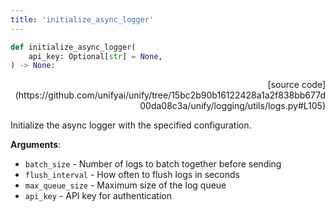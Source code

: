 ```yaml
---
title: 'initialize_async_logger'
---
```


```python
def initialize_async_logger(
    api_key: Optional[str] = None,
) -> None:
```

<p align="right">[source code](https://github.com/unifyai/unify/tree/15bc2b90b16122428a1a2f838bb677d00da08c3a/unify/logging/utils/logs.py#L105)</p>

Initialize the async logger with the specified configuration.

**Arguments**:

- `batch_size` - Number of logs to batch together before sending
- `flush_interval` - How often to flush logs in seconds
- `max_queue_size` - Maximum size of the log queue
- `api_key` - API key for authentication